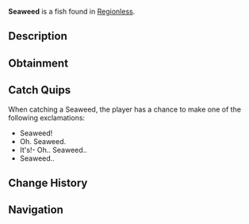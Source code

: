 {{FishInfobox
|image          = Seaweed.png
|rarity         = Trash
|sea            = First Sea
|location       = [[Regionless]]
|sublocation    = Saltwater
|sources        = Crab Cage, Fishing Rod
|radar_location = 
|xp             = 20
|weather        = 
|time           = 
|season         = 
|bait           = Magnet
|base_weight    = 0.3
|base_value     = 9
|weight_range   = 0.2
|base_chance    = 20
|base_resil     = 90
}}
'''Seaweed''' is a {{Rarity|Trash}} fish found in [[Regionless]].

== Description ==
{{Description|Some lovely seaweed that caught your hook. Not as cool as a fish, but it's better than finding a lonesome boot!|Bestiary Entry}}

== Obtainment ==
{{Description|Find it in saltwater or near patches of seaweed.|Bestiary Hint}}
{{Fish Availability|
Ancient Archives
Ancient Isle/Algae Hunt
Atlantis/Ancient Kraken Hunt
Atlantis/Ethereal Abyss
Atlantis/Kraken Hunt
Atlantis/Kraken Pool
Atlantis/Poseidon Temple
Atlantis/Sunken Depths
Atlantis/Surrounding Ocean
Atlantis/Zeus's Rod Room
Cryogenic Canal
FischFright/Frightful Pool
Forsaken Shores/Algae Hunt
Forsaken Shores/Coral Reef
Forsaken Shores/Freshwater Pond
Forsaken Shores/Surrounding Ocean
Frigid Cavern
Glacial Grotto
Golden Tide
Grand Reef
Keepers Altar
LEGO Pool/Studalodon Hunt
Lovestorm/Normal
Lovestorm/Supercharged
Lucky Event/Blarney McBreeze
Lucky Event/O'Mango Goldgrin
Lucky Event/Plumrick O'Luck
Lucky Event/Rowdy McCharm
Lucky Event/Sunny O'Coin
Megalodon Hunt/Eclipse and Weekend
Megalodon Hunt/Normal
Moosewood/Docks
Moosewood/Seaweed and Mini-Island
Moosewood/Surrounding Ocean
Mushgrove Swamp/Algae Hunt
Northern Summit/Surrounding Ocean
Ocean
Ocean/Deep Ocean
Ocean/Hidden Scallop Abundance
Ocean/Strange Whirlpool
Ocean/The Arch
Orca Migration/Ancient
Orca Migration/Normal
Overgrowth Caves
Roslit Bay/Freshwater Pond Seaweed
Snowcap Island/Algae Hunt
Sunstone Island
Sunstone Island/Crate Cave
Whale Migration/Moby
Whale Migration/Normal
|top_rods      = 
Training Rod\232155.73\302941.97;
Resourceful Rod\216472.65\311547.62;
Flimsy Rod\213998.87\334735.65;
Fast Rod\201795.21\201795.21;
Crystalized Rod\201080.82\135186.17;
Magnet Rod\154484.29\238811.17;
Stone Rod\156047.25\224583.33;
Heaven's Rod\129557.04\205891.29;
No-Life Rod\200795.79\200795.79;
Seraphic Rod\200005.32\200005.32;
Ethereal Prism Rod\198590.43\198590.43;
Challenger's Rod\183067.38\183067.38;
Rod Of The Forgotten Fang\182632.98\182632.98;
Verdant Shear Rod\171143.62\171143.62;
Zeus Rod\170704.79\170704.79;
Rod Of The Depths\166382.98\166382.98;
Blazebringer Rod\161183.51\161183.51;
Depthseeker Rod\156143.62\156143.62;
Rod Of The Exalted One\155984.04\155984.04;
Avalanche Rod\140385.64\140385.64;
Trident Rod\139802.61\139802.61;
Free Spirit Rod\139631.37\139631.37;
Volcanic Rod\129654.26\129654.26;
Steady Rod\107313.83\107313.83
|recommended   = Training Rod
}}

== Catch Quips ==
When catching a Seaweed, the player has a chance to make one of the following exclamations:
* Seaweed!
* Oh. Seaweed.
* It's!- Oh.. Seaweed..
* Seaweed..

== Change History ==
{{Change History|{{subst:Current Version}}}}

== Navigation ==
{{Fish Navbox|Regionless}}